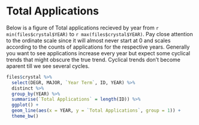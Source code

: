# Total Applications

Below is a figure of Total applications recieved by year from `r min(files$crystal$YEAR)` to `r max(files$crystal$YEAR)`. Pay close attention to the ordinate scale since it will almost never start at 0 and scales according to the counts of applications for the respective years. Generally you want to see applications increase every year but expect some cyclical trends that might obscure the true trend. Cyclical trends don't become aparent till we see several cycles.

```r
files$crystal %>% 
  select(DEGR, MAJOR, `Year Term`, ID, YEAR) %>%
  distinct %>%
  group_by(YEAR) %>% 
  summarise(`Total Applications` = length(ID)) %>%
  ggplot() +
  geom_line(aes(x = YEAR, y = `Total Applications`, group = 1)) +
  theme_bw()
```
